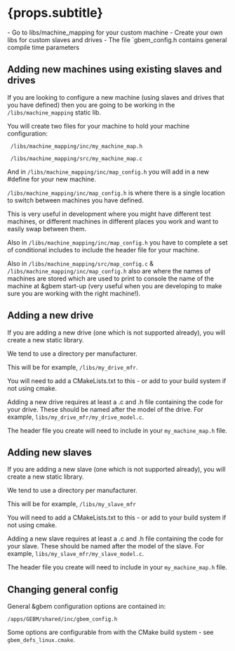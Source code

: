
# {props.subtitle}
<Tldr>
    - Go to libs/machine_mapping for your custom machine
    - Create your own libs for custom slaves and drives
    - The file `gbem_config.h contains general compile time parameters
</Tldr>

## Adding new machines using existing slaves and drives

If you are looking to configure a new machine (using slaves and drives that you have defined) then you are going to be working in the `/libs/machine_mapping` static lib.

You will create two files for your machine to hold your machine configuration:

` /libs/machine_mapping/inc/my_machine_map.h` 

` /libs/machine_mapping/src/my_machine_map.c`

And in `/libs/machine_mapping/inc/map_config.h` you will add in a new #define for your new machine.

`/libs/machine_mapping/inc/map_config.h` is where there is a single location to switch between machines you have defined.

This is very useful in development where you might have different test machines, or different machines in different places you work and want to easily swap between them.

Also in `/libs/machine_mapping/inc/map_config.h` you have to complete a set of conditional includes to include the header file for your machine.

Also in `/libs/machine_mapping/src/map_config.c` & `/libs/machine_mapping/inc/map_config.h` also are where the names of machines are stored which are used to print to console the name of the machine at &gbem start-up (very useful when you are developing to make sure you are working with the right machine!).

## Adding a new drive

If you are adding a new drive (one which is not supported already), you will create a new static library.

We tend to use a directory per manufacturer.

This will be for example, `/libs/my_drive_mfr`.

You will need to add a CMakeLists.txt to this - or add to your build system if not using cmake.

Adding a new drive requires at least a .c and .h file containing the code for your drive. These should be named after the model of the drive. For example, `libs/my_drive_mfr/my_drive_model.c`.

The header file you create will need to include in your `my_machine_map.h` file.

## Adding new slaves

If you are adding a new slave (one which is not supported already), you will create a new static library.

We tend to use a directory per manufacturer.

This will be for example, `/libs/my_slave_mfr`

You will need to add a CMakeLists.txt to this - or add to your build system if not using cmake.

Adding a new slave requires at least a .c and .h file containing the code for your slave. These should be named after the model of the slave. For example, `libs/my_slave_mfr/my_slave_model.c`.

The header file you create will need to include in your `my_machine_map.h` file.

## Changing general config

General &gbem configuration options are contained in:

`/apps/GEBM/shared/inc/gbem_config.h`

Some options are configurable from with the CMake build system - see `gbem_defs_linux.cmake`.
